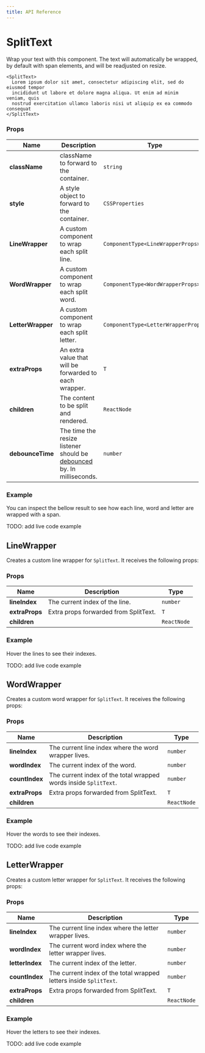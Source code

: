 ```yaml
---
title: API Reference
---
```


# SplitText

Wrap your text with this component. The text will automatically be wrapped, by default with span elements, and will be readjusted on resize.

```tsx
<SplitText>
  Lorem ipsum dolor sit amet, consectetur adipiscing elit, sed do eiusmod tempor
  incididunt ut labore et dolore magna aliqua. Ut enim ad minim veniam, quis
  nostrud exercitation ullamco laboris nisi ut aliquip ex ea commodo consequat
</SplitText>
```

### Props

| **Name**          | **Description**                                                                                                                           | **Type**                            |
| ----------------- | ----------------------------------------------------------------------------------------------------------------------------------------- | ----------------------------------- |
| **className**     | className to forward to the container.                                                                                                    | `string`                            |
| **style**         | A style object to forward to the container.                                                                                               | `CSSProperties`                     |
| **LineWrapper**   | A custom component to wrap each split line.                                                                                               | `ComponentType<LineWrapperProps>`   |
| **WordWrapper**   | A custom component to wrap each split word.                                                                                               | `ComponentType<WordWrapperProps>`   |
| **LetterWrapper** | A custom component to wrap each split letter.                                                                                             | `ComponentType<LetterWrapperProps>` |
| **extraProps**    | An extra value that will be forwarded to each wrapper.                                                                                    | `T`                                 |
| **children**      | The content to be split and rendered.                                                                                                     | `ReactNode`                         |
| **debounceTime**  | The time the resize listener should be [debounced](https://medium.com/@jamischarles/what-is-debouncing-2505c0648ff1) by. In milliseconds. | `number`                            |

### Example

You can inspect the bellow result to see how each line, word and letter are wrapped with a span.

TODO: add live code example

## LineWrapper

Creates a custom line wrapper for `SplitText`. It receives the following props:

### Props

| **Name**       | **Description**                       | **Type**    |
| -------------- | ------------------------------------- | ----------- |
| **lineIndex**  | The current index of the line.        | `number`    |
| **extraProps** | Extra props forwarded from SplitText. | `T`         |
| **children**   |                                       | `ReactNode` |

### Example

Hover the lines to see their indexes.

TODO: add live code example

## WordWrapper

Creates a custom word wrapper for `SplitText`. It receives the following props:

### Props

| **Name**       | **Description**                                                  | **Type**    |
| -------------- | ---------------------------------------------------------------- | ----------- |
| **lineIndex**  | The current line index where the word wrapper lives.             | `number`    |
| **wordIndex**  | The current index of the word.                                   | `number`    |
| **countIndex** | The current index of the total wrapped words inside `SplitText`. | `number`    |
| **extraProps** | Extra props forwarded from SplitText.                            | `T`         |
| **children**   |                                                                  | `ReactNode` |

### Example

Hover the words to see their indexes.

TODO: add live code example

## LetterWrapper

Creates a custom letter wrapper for `SplitText`. It receives the following props:

### Props

| **Name**        | **Description**                                                    | **Type**    |
| --------------- | ------------------------------------------------------------------ | ----------- |
| **lineIndex**   | The current line index where the letter wrapper lives.             | `number`    |
| **wordIndex**   | The current word index where the letter wrapper lives.             | `number`    |
| **letterIndex** | The current index of the letter.                                   | `number`    |
| **countIndex**  | The current index of the total wrapped letters inside `SplitText`. | `number`    |
| **extraProps**  | Extra props forwarded from SplitText.                              | `T`         |
| **children**    |                                                                    | `ReactNode` |

### Example

Hover the letters to see their indexes.

TODO: add live code example
